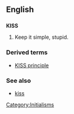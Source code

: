 ==English==
==={{acronym}}===
'''KISS'''

#Keep it simple, stupid.

===Derived terms===
*[[KISS principle]]

===See also===
*[[kiss]]

[[Category:Initialisms]]